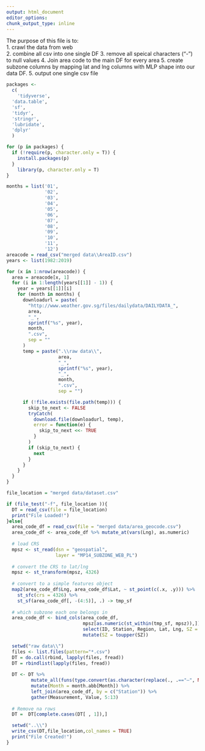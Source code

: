 ```yaml
---
output: html_document
editor_options: 
chunk_output_type: inline
---
```

The purpose of this file is to: \
1. crawl the data from web \
2. combine all csv into one single DF
3. remove all speical characters ("-") to null values
4. Join area code to the main DF for every area
5. create subzone columns by mapping lat and lng columns with MLP shape into our data DF.
5. output one single csv file 

```r
packages <-
  c(
    'tidyverse',
  'data.table',
  'sf',
  'tidyr',
  'stringr',
  'lubridate',
  'dplyr'
  )

for (p in packages) {
  if (!require(p, character.only = T)) {
    install.packages(p)
  }
    library(p, character.only = T)
}
```

```r
months = list('01',
              '02',
              '03',
              '04',
              '05',
              '06',
              '07',
              '08',
              '09',
              '10',
              '11',
              '12')
areacode = read_csv("merged data\\AreaID.csv")
years <- list(1982:2019)

for (x in 1:nrow(areacode)) {
  area = areacode[x, 1]
  for (i in 1:length(years[[1]] - 1)) {
    year = years[[1]][i]
    for (month in months) {
      downloadurl = paste(
        "http://www.weather.gov.sg/files/dailydata/DAILYDATA_",
        area,
        "_",
        sprintf("%s", year),
        month,
        ".csv",
        sep = ""
      )
      temp = paste(".\\raw data\\",
                   area,
                   "_",
                   sprintf("%s", year),
                   "_",
                   month,
                   ".csv",
                   sep = "")

      if (!file.exists(file.path(temp))) {
        skip_to_next <- FALSE
        tryCatch(
          download.file(downloadurl, temp),
          error = function(e) {
            skip_to_next <<- TRUE
          }
        )
        if (skip_to_next) {
          next
        }
      }
    }
  }
}

```


```r
file_location = "merged data/dataset.csv"

if (file_test("-f", file_location )){
  DT = read_csv(file = file_location)
  print("File Loaded!")
}else{
  area_code_df = read_csv(file = "merged data/area_geocode.csv")
  area_code_df <- area_code_df %>% mutate_at(vars(Lng), as.numeric)
  
  # load CRS
  mpsz <- st_read(dsn = "geospatial",
                  layer = "MP14_SUBZONE_WEB_PL")
  
  # convert the CRS to lat/lng
  mpsz <- st_transform(mpsz, 4326)
  
  # convert to a simple features object
  map2(area_code_df$Lng, area_code_df$Lat, ~ st_point(c(.x, .y))) %>%
    st_sfc(crs = 4326) %>%
    st_sf(area_code_df[, -(4:5)], .) -> tmp_sf
  
  # which subzone each one belongs in
  area_code_df <- bind_cols(area_code_df,
                            mpsz[as.numeric(st_within(tmp_sf, mpsz)),]) %>%
                            select(ID, Station, Region, Lat, Lng, SZ = SUBZONE_N) %>%
                            mutate(SZ = toupper(SZ))

  setwd("raw data\\")
  files <- list.files(pattern="*.csv")
  DT = do.call(rbind, lapply(files, fread))
  DT = rbindlist(lapply(files, fread))
  
  DT <- DT %>%
         mutate_all(funs(type.convert(as.character(replace(., .=="—", NA))))) %>%
         mutate(Month = month.abb[Month]) %>%
         left_join(area_code_df, by = c("Station")) %>%
         gather(Measurement, Value, 5:13)
  
  # Remove na rows
  DT =  DT[complete.cases(DT[ , 1]),]

  setwd("..\\")
  write_csv(DT,file_location,col_names = TRUE)
  print("File Created!")
}
```




